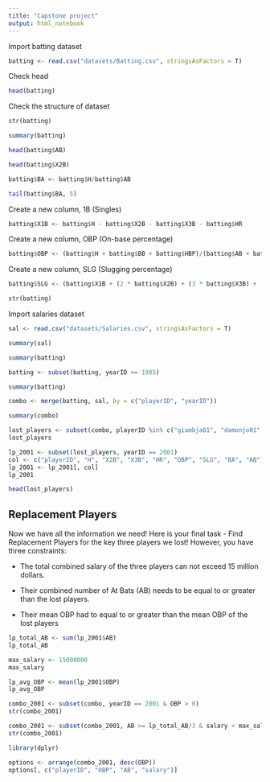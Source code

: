 ```yaml
---
title: "Capstone project"
output: html_notebook
---
```


Import batting dataset

```r
batting <- read.csv("datasets/Batting.csv", stringsAsFactors = T)
```

Check head

```r
head(batting)
```

Check the structure of dataset

```r
str(batting)
```

```r
summary(batting)
```

```r
head(batting$AB)
```

```r
head(batting$X2B)
```

```r
batting$BA <- batting$H/batting$AB
```

```r
tail(batting$BA, 5)
```

Create a new column, 1B (Singles)

```r
batting$X1B <- batting$H - batting$X2B - batting$X3B - batting$HR
```

Create a new column, OBP (On-base percentage)

```r
batting$OBP <- (batting$H + batting$BB + batting$HBP)/(batting$AB + batting$BB + batting$HBP + batting$SF)
```

Create a new column, SLG (Slugging percentage)

```r
batting$SLG <- (batting$X1B + (2 * batting$X2B) + (3 * batting$X3B) + (4 * batting$HR))/batting$AB
```

```r
str(batting)
```

Import salaries dataset

```r
sal <- read.csv("datasets/Salaries.csv", stringsAsFactors = T)
```

```r
summary(sal)
```

```r
summary(batting)
```

```r
batting <- subset(batting, yearID >= 1985)
```

```r
summary(batting)
```

```r
combo <- merge(batting, sal, by = c("playerID", "yearID"))
```

```r
summary(combo)
```

```r
lost_players <- subset(combo, playerID %in% c("giambja01", "damonjo01", "saenzol01"))
lost_players
```

```r
lp_2001 <- subset(lost_players, yearID == 2001)
col <- c("playerID", "H", "X2B", "X3B", "HR", "OBP", "SLG", "BA", "AB")
lp_2001 <- lp_2001[, col]
lp_2001
```

```r
head(lost_players)
```

## **Replacement Players**

Now we have all the information we need! Here is your final task - Find Replacement Players for the key three players we lost! However, you have three constraints:

-   The total combined salary of the three players can not exceed 15 million dollars.

-   Their combined number of At Bats (AB) needs to be equal to or greater than the lost players.

-   Their mean OBP had to equal to or greater than the mean OBP of the lost players

```r
lp_total_AB <- sum(lp_2001$AB)
lp_total_AB
```

```r
max_salary <- 15000000
max_salary
```

```r
lp_avg_OBP <- mean(lp_2001$OBP)
lp_avg_OBP
```

```r
combo_2001 <- subset(combo, yearID == 2001 & OBP > 0)
str(combo_2001)
```

```r
combo_2001 <- subset(combo_2001, AB >= lp_total_AB/3 & salary < max_salary/3 & OBP >= lp_avg_OBP)
str(combo_2001)
```

```r
library(dplyr)
```

```r
options <- arrange(combo_2001, desc(OBP))
options[, c("playerID", "OBP", "AB", "salary")]
```
